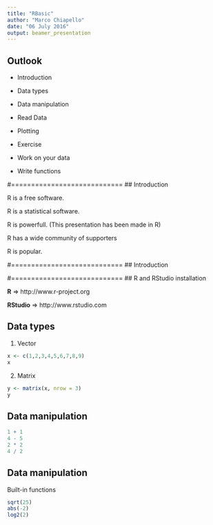 ```yaml
---
title: "RBasic"
author: "Marco Chiapello"
date: "06 July 2016"
output: beamer_presentation
---
```


## Outlook

\textbf{Wednesday afternoon}

- Introduction

- Data types
  
- Data manipulation

- Read Data

- Plotting

\textbf{Thursday morning}

- Exercise

- Work on your data

- Write functions

#============================
## Introduction

R is a free software.

R is a statistical software.

R is powerfull. (This presentation has been made in R)

R has a wide community of supporters

R is popular.

#============================
## Introduction







#============================
## R and RStudio installation

**R** => http://www.r-project.org

**RStudio** => http://www.rstudio.com


## Data types
1. Vector
```r
x <- c(1,2,3,4,5,6,7,8,9)
x
```








2. Matrix
```r
y <- matrix(x, nrow = 3)
y
```









## Data manipulation

```r
1 + 1
4 - 5
2 * 2
4 / 2
```

## Data manipulation

Built-in functions
```r
sqrt(25)
abs(-2)
log2(2)
```

